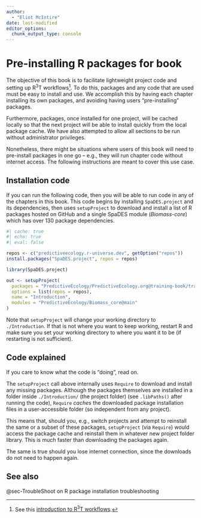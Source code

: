 ```yaml
---
author:
  - "Eliot McIntire"
date: last-modified
editor_options:
  chunk_output_type: console
---
```


# Pre-installing R packages for book

The objective of this book is to facilitate lightweight project code and
setting up R^3^T workflows[^1]. To do this, packages and any code that
are used must be easy to install and use. We accomplish this by having
each chapter installing its own packages, and avoiding having users
"pre-installing" packages.

Furthermore, packages, once installed for one project, will be cached
locally so that the next project will be able to install quickly from
the local package cache. We have also attempted to allow all sections to
be run without administrator privileges.

Nonetheless, there might be situations where users of this book will
need to pre-install packages in one go – e.g., they will run chapter
code without internet access. The following instructions are meant to
cover this use case.

## Installation code

If you can run the following code, then you will be able to run code in
any of the chapters in this book. This code begins by installing
`SpaDES.project` and its dependencies, then uses `setupProject` to
download and install a list of R packages hosted on GitHub and a single
SpaDES module (*Biomass-core*) which has over 130 package dependencies.

```r
#| cache: true
#| echo: true
#| eval: false

repos <- c("predictiveecology.r-universe.dev", getOption("repos"))
install.packages("SpaDES.project", repos = repos)

library(SpaDES.project)

out <- setupProject(
  packages = "PredictiveEcology/PredictiveEcology.org@training-book/training/R/pkgList.R",
  options = list(repos = repos),
  name = "Introduction",
  modules = "PredictiveEcology/Biomass_core@main"
)
```

Note that `setupProject` will change your working directory to
`./Introduction`. If that is not where you want to keep working, restart
R and make sure you set your working directory to where you want it to
be (if restarting is not sufficient).

## Code explained

If you care to know what the code is "doing", read on.

The `setupProject` call above internally uses `Require` to download and
install any missing packages. Although the packages themselves are
installed in a folder inside `./Introduction/` (the project folder) (see
`.libPaths()` after running the code), `Require` *caches* the downloaded
package installation files in a user-accessible folder (so independent
from any project).

This means that, should you, e.g., switch projects and attempt to
reinstall the same or a subset of these packages, `setupProject` (via
`Require`) would access the package cache and reinstall them in whatever
new project folder library. This is much faster than downloading the
packages again.

The same is true should you lose internet connection, since the
downloads do not need to happen again.

## See also

@sec-TroubleShoot on R package installation troubleshooting

[^1]: See this [introduction to R^3^T
    workflows](https://ceresbarros.github.io/reproducible-workflowsWS/presentations/20230712_BESMacroSIG2023_ReproducibleWorkflowsWS.pdf).
